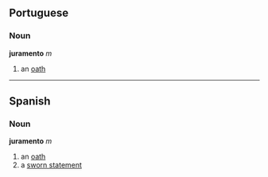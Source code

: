 ==Portuguese==
=== Noun ===
'''juramento''' ''m''

# an [[oath]]

----

== Spanish ==
=== Noun ===
'''juramento''' ''m''

# an [[oath]]
# a [[sworn statement]]
